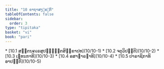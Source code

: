 ```yaml
---
title: "10 ຄາຖາສງ຺ຄຓິກ"
tableOfContents: false
sidebar:
  order: 3
type: "tipitaka"
basket: "vi"
book: "pari"
---
```



<DynamicBreadcrumb />



<TableOfContents book="pari" section="10">
* [10.1 ສຕ຺ຕນຄເຣສຸປຎ຺ຎຕ຺ຕສິກ຺ຂາປທ](10/10-1)
* [10.2 ຈຕຸວິປຕ຺ຕິ](10/10-2)
* [10.3 ເຉທນກາທິ](10/10-3)
* [10.4 ອສາຘາຣຓາທິ](10/10-4)
* [10.5 ປາຣາຊິກາທິອາປຕ຺ຕິ](10/10-5)
</TableOfContents>